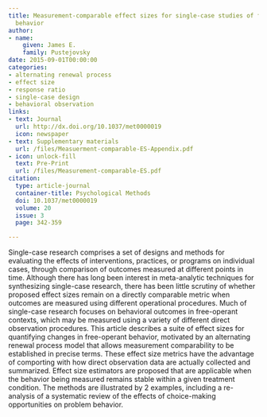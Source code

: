 ```yaml
---
title: Measurement-comparable effect sizes for single-case studies of free-operant
  behavior
author:
- name:
    given: James E.
    family: Pustejovsky
date: 2015-09-01T00:00:00
categories:
- alternating renewal process
- effect size
- response ratio
- single-case design
- behavioral observation
links:
- text: Journal
  url: http://dx.doi.org/10.1037/met0000019
  icon: newspaper
- text: Supplementary materials
  url: /files/Measuerment-comparable-ES-Appendix.pdf
- icon: unlock-fill
  text: Pre-Print
  url: /files/Measurement-comparable-ES.pdf
citation:
  type: article-journal
  container-title: Psychological Methods
  doi: 10.1037/met0000019
  volume: 20
  issue: 3
  page: 342-359

---
```


Single-case research comprises a set of designs and methods for evaluating the effects of interventions, practices, or programs on individual cases, through comparison of outcomes measured at different points in time. Although there has long been interest in meta-analytic techniques for synthesizing single-case research, there has been little scrutiny of whether proposed effect sizes remain on a directly comparable metric when outcomes are measured using different operational procedures. Much of single-case research focuses on behavioral outcomes in free-operant contexts, which may be measured using a variety of different direct observation procedures. This article describes a suite of effect sizes for quantifying changes in free-operant behavior, motivated by an alternating renewal process model that allows measurement comparability to be established in precise terms. These effect size metrics have the advantage of comporting with how direct observation data are actually collected and summarized. Effect size estimators are proposed that are applicable when the behavior being measured remains stable within a given treatment condition. The methods are illustrated by 2 examples, including a re-analysis of a systematic review of the effects of choice-making opportunities on problem behavior.

